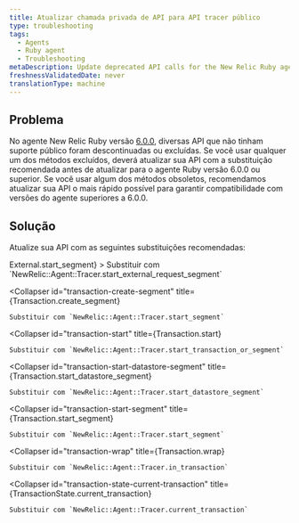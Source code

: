 ```yaml
---
title: Atualizar chamada privada de API para API tracer público
type: troubleshooting
tags:
  - Agents
  - Ruby agent
  - Troubleshooting
metaDescription: Update deprecated API calls for the New Relic Ruby agent.
freshnessValidatedDate: never
translationType: machine
---
```


## Problema

No agente New Relic Ruby versão [6.0.0](/docs/releases/ruby), diversas API que não tinham suporte público foram descontinuadas ou excluídas. Se você usar qualquer um dos métodos excluídos, deverá atualizar sua API com a substituição recomendada antes de atualizar para o agente Ruby versão 6.0.0 ou superior. Se você usar algum dos métodos obsoletos, recomendamos atualizar sua API o mais rápido possível para garantir compatibilidade com versões do agente superiores a 6.0.0.

## Solução

Atualize sua API com as seguintes substituições recomendadas:

<CollapserGroup>
  <Collapser
    id="external-start-segment"
    title={<InlineCode>External.start_segment</InlineCode>}
  >
    Substituir com `NewRelic::Agent::Tracer.start_external_request_segment`
  </Collapser>

  <Collapser
    id="transaction-create-segment"
    title={<InlineCode>Transaction.create_segment</InlineCode>}
  >
    Substituir com `NewRelic::Agent::Tracer.start_segment`
  </Collapser>

  <Collapser
    id="transaction-start"
    title={<InlineCode>Transaction.start</InlineCode>}
  >
    Substituir com `NewRelic::Agent::Tracer.start_transaction_or_segment`
  </Collapser>

  <Collapser
    id="transaction-start-datastore-segment"
    title={<InlineCode>Transaction.start_datastore_segment</InlineCode>}
  >
    Substituir com `NewRelic::Agent::Tracer.start_datastore_segment`
  </Collapser>

  <Collapser
    id="transaction-start-segment"
    title={<InlineCode>Transaction.start_segment</InlineCode>}
  >
    Substituir com `NewRelic::Agent::Tracer.start_segment`
  </Collapser>

  <Collapser
    id="transaction-wrap"
    title={<InlineCode>Transaction.wrap</InlineCode>}
  >
    Substituir com `NewRelic::Agent::Tracer.in_transaction`
  </Collapser>

  <Collapser
    id="transaction-state-current-transaction"
    title={<InlineCode>TransactionState.current_transaction</InlineCode>}
  >
    Substituir com `NewRelic::Agent::Tracer.current_transaction`
  </Collapser>
</CollapserGroup>